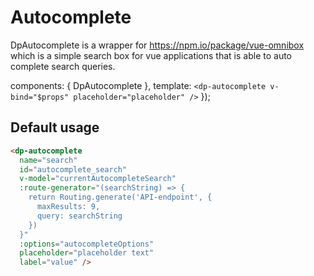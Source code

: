 
<Meta
  title="Components/DpAutocomplete"
  component={DpAutocomplete} />

# Autocomplete

DpAutocomplete is a wrapper for https://npm.io/package/vue-omnibox which is a simple search box for vue applications
that is able to auto complete search queries.

  components: { DpAutocomplete },
  template: `<dp-autocomplete v-bind="$props" placeholder="placeholder" />`
});

## Default usage

```html
<dp-autocomplete
  name="search"
  id="autocomplete_search"
  v-model="currentAutocompleteSearch"
  :route-generator="(searchString) => {
    return Routing.generate('API-endpoint', {
      maxResults: 9,
      query: searchString
    })
  }"
  :options="autocompleteOptions"
  placeholder="placeholder text"
  label="value" />
```

